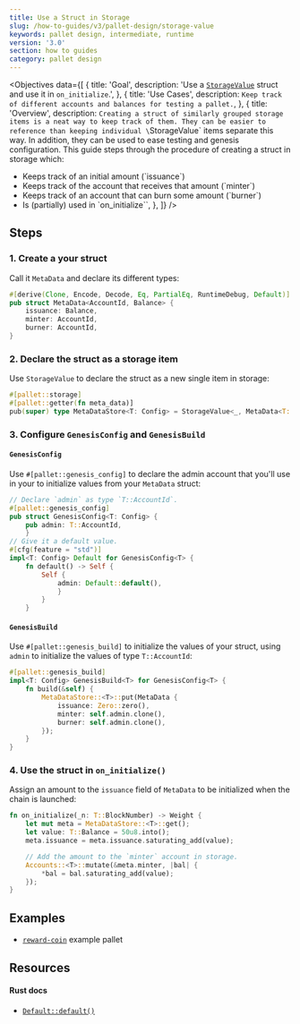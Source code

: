 ```yaml
---
title: Use a Struct in Storage
slug: /how-to-guides/v3/pallet-design/storage-value
keywords: pallet design, intermediate, runtime
version: '3.0'
section: how to guides
category: pallet design
---
```


<Objectives
  data={[
    {
      title: 'Goal',
      description:
        'Use a [`StorageValue`](/rustdocs/latest/frame_support/storage/trait.StorageValue.html) struct and use it in `on_initialize`.',
    },
    {
      title: 'Use Cases',
      description: `Keep track of different accounts and balances for testing a pallet.`,
    },
    {
      title: 'Overview',
      description: `Creating a struct of similarly grouped storage items is a neat way to keep track of them.
		They can be easier to reference than keeping individual \`StorageValue\` items separate this way.
		In addition, they can be used to ease testing and genesis configuration.
		This guide steps through the procedure of creating a struct in storage which:
- Keeps track of an initial amount (\`issuance\`)
- Keeps track of the account that receives that amount (\`minter\`)
- Keeps track of an account that can burn some amount (\`burner\`)
- Is (partially) used in \`on_initialize\``,
    },
  ]}
/>

## Steps

### 1. Create a your struct

Call it `MetaData` and declare its different types:

```rust
#[derive(Clone, Encode, Decode, Eq, PartialEq, RuntimeDebug, Default)]
pub struct MetaData<AccountId, Balance> {
	issuance: Balance,
	minter: AccountId,
	burner: AccountId,
}
```

### 2. Declare the struct as a storage item

Use `StorageValue` to declare the struct as a new single item in storage:

```rust
#[pallet::storage]
#[pallet::getter(fn meta_data)]
pub(super) type MetaDataStore<T: Config> = StorageValue<_, MetaData<T::AccountId, T::Balance>, ValueQuery>;
```

### 3. Configure `GenesisConfig` and `GenesisBuild`

#### `GenesisConfig`

Use `#[pallet::genesis_config]` to declare the admin account that you'll use in your to
initialize values from your `MetaData` struct:

```rust
// Declare `admin` as type `T::AccountId`.
#[pallet::genesis_config]
pub struct GenesisConfig<T: Config> {
	pub admin: T::AccountId,
	}
// Give it a default value.
#[cfg(feature = "std")]
impl<T: Config> Default for GenesisConfig<T> {
	fn default() -> Self {
		Self {
			admin: Default::default(),
			}
		}
	}
```

#### `GenesisBuild`

Use `#[pallet::genesis_build]` to initialize the values of your struct, using `admin` to initialize the values
of type `T::AccountId`:

```rust
#[pallet::genesis_build]
impl<T: Config> GenesisBuild<T> for GenesisConfig<T> {
	fn build(&self) {
		MetaDataStore::<T>::put(MetaData {
			issuance: Zero::zero(),
			minter: self.admin.clone(),
			burner: self.admin.clone(),
		});
	}
}
```

### 4. Use the struct in `on_initialize()`

Assign an amount to the `issuance` field of `MetaData` to be initialized when the chain is launched:

```rust
fn on_initialize(_n: T::BlockNumber) -> Weight {
	let mut meta = MetaDataStore::<T>::get();
	let value: T::Balance = 50u8.into();
	meta.issuance = meta.issuance.saturating_add(value);

	// Add the amount to the `minter` account in storage.
	Accounts::<T>::mutate(&meta.minter, |bal| {
		*bal = bal.saturating_add(value);
	});
}
```

## Examples

- [`reward-coin`](https://github.com/substrate-developer-hub/substrate-how-to-guides/blob/d3602a66d66be5b013f2e3330081ea4e0d6dd978/example-code/template-node/pallets/reward-coin/src/lib.rs#L24-L29) example pallet

## Resources

#### Rust docs

- [`Default::default()`](/rustdocs/latest/sp_std/default/trait.Default.html)
